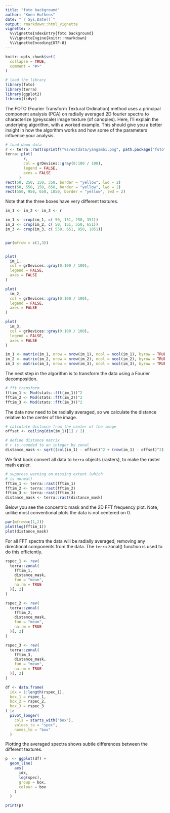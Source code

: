 ```yaml
---
title: "foto background"
author: "Koen Hufkens"
date: "`r Sys.Date()`"
output: rmarkdown::html_vignette
vignette: >
  %\VignetteIndexEntry{foto background}
  %\VignetteEngine{knitr::rmarkdown}
  %\VignetteEncoding{UTF-8}
---
```


```r
knitr::opts_chunk$set(
  collapse = TRUE,
  comment = "#>"
)

# load the library
library(foto)
library(terra)
library(ggplot2)
library(tidyr)
```

The FOTO (Fourier Transform Textural Ordination) method uses a principal component analysis (PCA) on radially averaged 2D fourier spectra to characterize (greyscale) image texture (of canopies). Here, I'll explain the underlying algorithm, with a worked example. This should give you a better insight in how the algorithm works and how some of the parameters influence your analysis.

```r
# load demo data
r <- terra::rast(sprintf("%s/extdata/yangambi.png", path.package("foto")))
terra::plot(
        r,
        col = grDevices::gray(0:100 / 100),
        legend = FALSE,
        axes = FALSE
      )
rect(50, 250, 150, 350, border = "yellow", lwd = 2)
rect(50, 550, 150, 650, border = "yellow", lwd = 2)
rect(550, 950, 650, 1050, border = "yellow", lwd = 2)
```


Note that the three boxes have very different textures.

```r
im_1 <- im_2 <- im_3 <- r

im_1 <- crop(im_1, c( 50, 151, 250, 351))
im_2 <- crop(im_2, c( 50, 151, 550, 651))
im_3 <- crop(im_3, c( 550, 651, 950, 1051))


par(mfrow = c(1,3))


plot(
  im_1,
  col = grDevices::gray(0:100 / 100),
  legend = FALSE,
  axes = FALSE
)

plot(
  im_2,
  col = grDevices::gray(0:100 / 100),
  legend = FALSE,
  axes = FALSE
)

plot(
  im_3,
  col = grDevices::gray(0:100 / 100),
  legend = FALSE,
  axes = FALSE
)

im_1 <- matrix(im_1, nrow = nrow(im_1), ncol = ncol(im_1), byrow = TRUE)
im_2 <- matrix(im_2, nrow = nrow(im_2), ncol = ncol(im_2), byrow = TRUE)
im_3 <- matrix(im_3, nrow = nrow(im_3), ncol = ncol(im_3), byrow = TRUE)
```

The next step in the algorithm is to transform the data using a Fourier decomposition.

```r
# fft transform
fftim_1 <- Mod(stats::fft(im_1))^2
fftim_2 <- Mod(stats::fft(im_2))^2
fftim_3 <- Mod(stats::fft(im_3))^2
```

The data now need to be radially averaged, so we calculate the distance relative to the center of the image.

```r
# calculate distance from the center of the image
offset <- ceiling(dim(im_1)[1] / 2)

# define distance matrix
# r is rounded to an integer by zonal
distance_mask <- sqrt((col(im_1) - offset)^2 + (row(im_1) - offset)^2)
```

We first back convert all data to `terra` objects (rasters), to make the raster math easier.

```r
# suppress warning on missing extent (which
# is normal)
fftim_1 <- terra::rast(fftim_1)
fftim_2 <- terra::rast(fftim_2)
fftim_3 <- terra::rast(fftim_3)
distance_mask <- terra::rast(distance_mask)
```

Below you see the concentric mask and the 2D FFT frequency plot. Note, unlike most conventional plots the data is not centered on 0.

```r
par(mfrow=c(1,2))
plot(log(fftim_1))
plot(distance_mask)

```

For all FFT spectra the data will be radially averaged, removing any directional components from the data. The `terra` zonal() function is used to do this efficiently.

```r
rspec_1 <- rev(
  terra::zonal(
    fftim_1,
    distance_mask,
    fun = "mean",
    na.rm = TRUE
  )[, 2]
)
```

```r
rspec_2 <- rev(
  terra::zonal(
    fftim_2,
    distance_mask,
    fun = "mean",
    na.rm = TRUE
  )[, 2]
)

rspec_3 <- rev(
  terra::zonal(
    fftim_3,
    distance_mask,
    fun = "mean",
    na.rm = TRUE
  )[, 2]
)

df <- data.frame(
  idx = 1:length(rspec_1),
  box_1 = rspec_1,
  box_2 = rspec_2,
  box_3 = rspec_3
) |>
  pivot_longer(
    cols = starts_with("box"),
    values_to = "spec",
    names_to = "box"
  )
```

Plotting the averaged spectra shows subtle differences between the different textures.

```r
p  <- ggplot(df) +
  geom_line(
    aes(
      idx,
      log(spec),
      group = box,
      colour = box
    )
  )

print(p)

```
